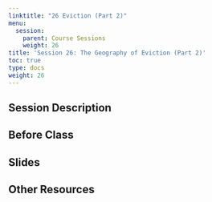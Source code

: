 ```yaml
---
linktitle: "26 Eviction (Part 2)"
menu:
  session:
    parent: Course Sessions
    weight: 26
title: 'Session 26: The Geography of Eviction (Part 2)'
toc: true
type: docs
weight: 26
---
```


## Session Description

## Before Class

## Slides

## Other Resources
